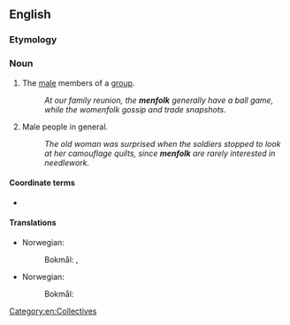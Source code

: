 ==English==

===Etymology===
{{compound|men|folk|lang=en}}

===Noun===
{{en-plural noun}}

# The [[male]] members of a [[group]].
#: ''At our family reunion, the '''menfolk''' generally have a ball game, while the womenfolk gossip and trade snapshots.''
# Male people in general.
#: ''The old woman was surprised when the soldiers stopped to look at her camouflage quilts, since '''menfolk''' are rarely interested in needlework.''

====Coordinate terms====
* {{l|en|womenfolk}}

====Translations====
{{trans-top|men collectively}}
* Norwegian:
*: Bokmål: {{t+|nb|mannfolk|n|n-p}}, {{t|nb|på sverdsiden}}
{{trans-mid}}
{{trans-bottom}}

{{trans-top|adult male members of a community}}
* Norwegian:
*: Bokmål: {{t+|nb|mannfolk|n-p}}
{{trans-mid}}
{{trans-bottom}}

[[Category:en:Collectives]]